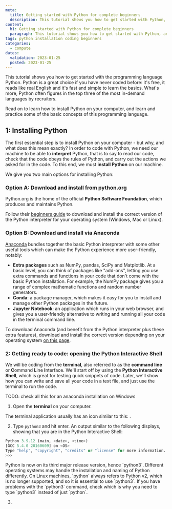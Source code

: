 ```yaml
---
meta:
  title: Getting started with Python for complete beginners
  description: This tutorial shows you how to get started with Python, and is aimed at complete beginners who do not necessarily have any experience with coding.
content:
  h1: Getting started with Python for complete beginners
  paragraph: This tutorial shows you how to get started with Python, and is aimed at complete beginners who do not necessarily have any experience with coding.
tags: python installation coding beginners 
categories:
  - compute
dates:
  validation: 2023-01-25
  posted: 2023-01-25
---
```


This tutorial shows you how to get started with the programming language Python. Python is a great choice if you have never coded before: it's free, it reads like real English and it's fast and simple to learn the basics. What's more, Python often figures in the top three of the most in-demand languages by recruiters.

Read on to learn how to install Python on your computer, and learn and practice some of the basic concepts of this programming language.

## 1: Installing Python

The first essential step is to install Python on your computer - but why, and what does this mean exactly? In order to code with Python, we need our machine to be able to **interpret** Python, that is to say to read our code, check that the code obeys the rules of Python, and carry out the actions we asked for in the code. To this end, we must **install Python** on our machine.

We give you two main options for installing Python:

### Option A: Download and install from python.org

Python.org is the home of the official **Python Software Foundation**, which produces and maintains Python. 

Follow their [beginners guide](https://wiki.python.org/moin/BeginnersGuide/Download) to download and install the correct version of the Python interpreter for your operating system (Windows, Mac or Linux).

### Option B: Download and install via Anaconda

[Anaconda](https://www.anaconda.com/) bundles together the basic Python interpreter with some other useful tools which can make the Python experience more user-friendly, notably:

- **Extra packages** such as NumPy, pandas, SciPy and Matplotlib. At a basic level, you can think of packages like "add-ons", letting you use extra commands and functions in your code that don't come with the basic Python installation. For example, the NumPy package gives you a range of complex mathematic functions and random number generators. 
- **Conda**: a package manager, which makes it easy for you to install and manage other Python packages in the future.
- **Jupyter Notebook**: an application which runs in your web browser, and gives you a user-friendly alternative to writing and running all your code in the terminal command line.

To download Anaconda (and benefit from the Python interpreter plus these extra features), download and install the correct version depending on your operating system [on this page](https://www.anaconda.com/products/distribution).

### 2: Getting ready to code: opening the Python Interactive Shell

We will be coding from the **terminal**, also referred to as the **command line** or **C**ommand **L**ine **I**nterface. We'll start off by using the **Python Interactive Shell**, which is great for testing quick snippets of code. Later, we'll show how you can write and save all your code in a text file, and just use the terminal to run the code.

TODO: check all this for an anaconda installation on Windows

1. Open the **terminal** on your computer.

  <Message type="tip">
    The terminal application usually has an icon similar to this: <Lightbox src="scaleway-terminal.webp" alt="" />.
  </Message>

2. Type `python3` and hit enter. An output similar to the following  displays, showing that you are in the Python Interactive Shell:

  ```python
  Python 3.9.12 (main, <date>, <time>) 
  [GCC 5.4.0 20160609] on <OS>
  Type "help", "copyright", "credits" or "license" for more information.
  >>>
  ```

  <Message type="tip">
    Python is now on its third major release version, hence `python3`. Different operating systems may handle the installation and naming of Python differently. On Linux machines, `python` always refers to Python v2, which is no longer supported, and so it is essential to use `python3`. If you have problems with the `python3` command, check  which is why you need to type `python3` instead of just `python`.
  </Message>

3. 

